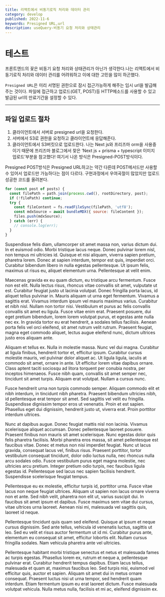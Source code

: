```yaml
---
title: 리액트에서 비동기로직 처리와 데이터 관리
category: develop
published: 2022-11-6
keywords: Presigned URL,url
description: useQuery-비동기 요청 처리와 상태관리
---
```


# 테스트

프론트엔드의 꽃은 비동기 요청 처리와 상태관리가 아닌가 생각한다.나는 리액트에서 비동기로직 처리와 데이터 관리를 어려워하고 이에 대한 고민을 많이 하곤했다.

`Presigned URL`은 미리 서명된 권한으로 잠시 접근가능하게 해주는 임시 url을 발급해주는 것이다. 파일에 접근하고 업로드(GET, POST)등 HTTP메소드를 사용할 수 있고 발급된 url의 만료기간을 설정할 수 있다.

---

## 파일 업로드 절차

1. 클라이언트에서 서버로 presigned url을 요청한다.
2. 서버에서 S3로 권한을 요청하고 클라이언트에 응답해준다.
3. 클라이언트에서 S3버킷으로 업로드한다.
   나는 Next js와 프리즈마 orm을 사용중이기 때문에 프리즈마 블로그에서 찾은 ‘Next js + prisma + typescript 이미지 업로드’부분을 참고했다! 여기서 나온 방식은 Presigned-POST방식이다.

Presigned POST방식은 Presigned URL하고는 약간 다른데 POST메서드만 사용할 수 있어서 업로드만 가능하다는 점이 다르다. 구현과정에서 우여곡절이 많았지만 업로드 성공한 코드를 올려본다.

```js
for (const post of posts) {
  const filePath = path.join(process.cwd(), rootDirectory, post);
  if (!filePath) continue;
  try {
    const fileContent = fs.readFileSync(filePath, 'utf8');
    const mdxSource = await bundleMDX({ source: fileContent });
    files.push(mdxSource);
  } catch (err) {
    // console.log(err);
  }
}
```

Suspendisse felis diam, ullamcorper sit amet massa non, varius dictum dui. In et euismod odio. Morbi tristique lacus neque. Donec pulvinar lorem nisl, non tempus mi ultricies id. Quisque et nisi aliquam, viverra sapien pretium, pharetra lorem. Donec at sapien interdum, tempor est quis, imperdiet orci. Curabitur bibendum libero in nulla egestas pellentesque. Ut ipsum felis, maximus ut risus eu, aliquet elementum urna. Pellentesque at velit enim.

Maecenas gravida ex eu quam dictum, eu tristique arcu fermentum. Fusce non est elit. Nulla lectus risus, rhoncus vitae convallis sit amet, vulputate ut est. Curabitur feugiat justo ut lacinia volutpat. Donec fringilla porta lacus, id aliquet tellus pulvinar in. Mauris aliquam ut urna eget fermentum. Vivamus a sagittis erat. Vivamus interdum ipsum vel mauris maximus varius. Curabitur et nibh nisl. Nullam non tortor nisi. Vestibulum et purus ac felis convallis convallis sit amet eu ligula. Fusce vitae enim erat. Praesent posuere, dui eget pretium bibendum, lorem lorem volutpat purus, et egestas ante nulla nec ex. In gravida tortor eu erat hendrerit, a sodales tellus facilisis. Aenean porta felis vel orci eleifend, sit amet rutrum velit rutrum. Praesent feugiat, magna eget commodo aliquet, lectus augue eleifend nunc, dictum ultrices justo eros aliquam ante.

Aliquam et tellus ex. Nulla in molestie massa. Nunc vel dui magna. Curabitur at ligula finibus, hendrerit tortor et, efficitur ipsum. Curabitur cursus molestie mauris, vel pulvinar dolor aliquet ac. Ut ligula ligula, iaculis at commodo sit amet, ornare in ante. Ut efficitur lorem vitae dapibus ornare. Class aptent taciti sociosqu ad litora torquent per conubia nostra, per inceptos himenaeos. Fusce nibh quam, convallis sit amet semper nec, tincidunt sit amet turpis. Aliquam erat volutpat. Nullam a cursus nunc.

Fusce hendrerit urna non turpis commodo semper. Aliquam commodo elit et nibh interdum, in tincidunt nibh pharetra. Praesent bibendum ultricies nibh, id pellentesque erat tempor sit amet. Sed sagittis vel velit eu fringilla. Suspendisse dignissim tempor eros ut venenatis. Proin et est sapien. Phasellus eget dui dignissim, hendrerit justo ut, viverra erat. Proin porttitor interdum ultrices.

Nunc at dapibus augue. Donec feugiat mattis nisl non lacinia. Vivamus scelerisque aliquet accumsan. Donec pellentesque laoreet posuere. Praesent finibus non mauris sit amet scelerisque. Nunc egestas dolor quis felis pharetra facilisis. Morbi pharetra eros massa, sit amet pellentesque est faucibus vitae. Donec et metus non nisi imperdiet feugiat. Nunc ut lacus gravida, consequat lacus vel, finibus risus. Praesent porttitor, tortor vestibulum consequat tincidunt, dolor odio luctus nulla, nec rhoncus nulla arcu sodales odio. Fusce vestibulum purus eget magna molestie, nec ultricies arcu pretium. Integer pretium odio turpis, nec faucibus ligula egestas id. Pellentesque sed lacus nec sapien facilisis hendrerit. Suspendisse scelerisque feugiat tempus.

Pellentesque eu ex molestie, efficitur turpis id, porttitor urna. Fusce vitae lacus non neque feugiat ultrices. Aliquam ut sapien non lacus ornare viverra non et ante. Sed nibh velit, pharetra non elit ut, varius suscipit dui. In faucibus sit amet ipsum et dapibus. Fusce maximus sem vitae dui cursus, vitae ultrices urna laoreet. Aenean nisi mi, malesuada vel sagittis quis, laoreet id neque.

Pellentesque tincidunt quis quam sed eleifend. Quisque at ipsum et neque cursus dignissim. Sed ante tellus, vehicula id venenatis luctus, sagittis ut leo. Sed eu velit et risus auctor fermentum ut id mi. Curabitur purus ante, elementum eu consequat sit amet, efficitur lobortis elit. Nullam cursus fringilla sodales. Nam vehicula pharetra ante vel ultricies.

Pellentesque habitant morbi tristique senectus et netus et malesuada fames ac turpis egestas. Phasellus lorem ex, rutrum et neque a, pellentesque pulvinar erat. Curabitur hendrerit tempus dapibus. Etiam lacus tellus, malesuada et quam at, maximus faucibus leo. Sed turpis nisi, euismod vel efficitur quis, auctor et sapien. Aliquam sit amet dui in metus ornare consequat. Praesent luctus nisi ut urna tempor, sed hendrerit quam interdum. Etiam fermentum ipsum eu erat laoreet dictum. Fusce malesuada volutpat vehicula. Nulla metus nulla, facilisis et mi ac, eleifend dignissim ex.

